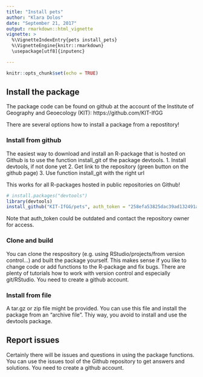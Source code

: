 ```yaml
---
title: "Install pets"
author: "Klara Dolos"
date: "September 21, 2017"
output: rmarkdown::html_vignette
vignette: >
  %\VignetteIndexEntry{pets install_pets}
  %\VignetteEngine{knitr::rmarkdown}
  \usepackage[utf8]{inputenc}

---
```


```r
knitr::opts_chunk$set(echo = TRUE)
```

## Install the package
The package code can be found on github at the account of the Institute of Geography and Geoecology (KIT): https://github.com/KIT-IfGG

There are several options how to install a package from a repostitory!

### Install from github

The easiest way to download and install an R-package that is hosted on Github is to use the function install_git of the package devtools.
1. Install devtools, if not done yet
2. Get link to the repository (green button on the github page)
3. Use function install_git with the right url

This works for all R-packages hosted in public repositories on Github!


```r
# install.packages("devtools")
library(devtools)
install_github("KIT-IfGG/pets", auth_token = "258efa53825dac39ad132491a9900dcbfa74cd71",  build_vignettes = TRUE)

```
Note that auth_token could be outdated and contact the repository owner for access.

### Clone and build
You can clone the respository (e.g. using RStudio/projects/from version control...) and built the package yourself. This makes sense if you like to change code or add functions to the R-package and fix bugs. There are plenty of tutorials how to work with version control and especially git/RStudio. You need to create a github account.

### Install from file

A tar.gz or zip file might be provided. You can use this file and install the package from an "archive file". Thiy way, you avoid to install and use the devtools package.

## Report issues
Certainly there will be issues and questions in using the package functions. You can use the issues tool of the Github repository to get answers and solutions. You need to create a github account.
 
